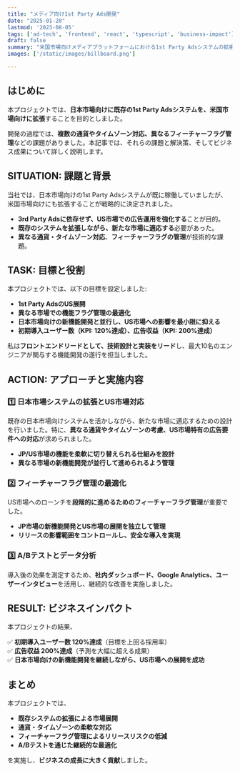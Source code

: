 ```yaml
---
title: "メディア向け1st Party Ads開発"
date: "2025-01-20"
lastmod: '2023-08-05'
tags: ['ad-tech', 'frontend', 'react', 'typescript', 'business-impact']
draft: false
summary: "米国市場向けメディアプラットフォームにおける1st Party Adsシステムの拡張プロジェクト。技術的なアプローチとビジネスインパクトの詳細を解説。"
images: ['/static/images/billboard.png']

---
```


## はじめに

本プロジェクトでは、**日本市場向けに既存の1st Party Adsシステムを、米国市場向けに拡張**することを目的としました。

開発の過程では、**複数の通貨やタイムゾーン対応、異なるフィーチャーフラグ管理**などの課題がありました。本記事では、それらの課題と解決策、そしてビジネス成果について詳しく説明します。

<TOCInline toc={props.toc} exclude="はじめに" />

## SITUATION: 課題と背景

当社では、日本市場向けの1st Party Adsシステムが既に稼働していましたが、米国市場向けにも拡張することが戦略的に決定されました。

- **3rd Party Adsに依存せず、US市場での広告運用を強化する**ことが目的。
- **既存のシステムを拡張しながら、新たな市場に適応する**必要があった。
- **異なる通貨・タイムゾーン対応**、**フィーチャーフラグの管理**が技術的な課題。

## TASK: 目標と役割

本プロジェクトでは、以下の目標を設定しました:

- **1st Party AdsのUS展開**
- **異なる市場での機能フラグ管理の最適化**
- **日本市場向けの新機能開発と並行し、US市場への影響を最小限に抑える**
- **初期導入ユーザー数（KPI: 120%達成）、広告収益（KPI: 200%達成）**

私は**フロントエンドリードとして、技術設計と実装をリード**し、最大10名のエンジニアが関与する機能開発の遂行を担当しました。

## ACTION: アプローチと実施内容

### 1️⃣ 日本市場システムの拡張とUS市場対応

既存の日本市場向けシステムを活かしながら、新たな市場に適応するための設計を行いました。特に、**異なる通貨やタイムゾーンの考慮、US市場特有の広告要件への対応**が求められました。

- **JP/US市場の機能を柔軟に切り替えられる仕組みを設計**
- **異なる市場の新機能開発が並行して進められるよう管理**

### 2️⃣ フィーチャーフラグ管理の最適化

US市場へのローンチを**段階的に進めるためのフィーチャーフラグ管理**が重要でした。

- **JP市場の新機能開発とUS市場の展開を独立して管理**
- **リリースの影響範囲をコントロールし、安全な導入を実現**

### 3️⃣ A/Bテストとデータ分析

導入後の効果を測定するため、**社内ダッシュボード、Google Analytics、ユーザーインタビュー**を活用し、継続的な改善を実施しました。

## RESULT: ビジネスインパクト

本プロジェクトの結果、

✅ **初期導入ユーザー数 120%達成**（目標を上回る採用率）  
✅ **広告収益 200%達成**（予測を大幅に超える成果）  
✅ **日本市場向けの新機能開発を継続しながら、US市場への展開を成功**  

## まとめ

本プロジェクトでは、

- **既存システムの拡張による市場展開**
- **通貨・タイムゾーンの柔軟な対応**
- **フィーチャーフラグ管理によるリリースリスクの低減**
- **A/Bテストを通じた継続的な最適化**

を実施し、**ビジネスの成長に大きく貢献**しました。

